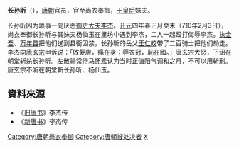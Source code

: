 '''长孙昕'''（{{bd|7世纪||716年|2月3日|catIdx=W}}），[[唐朝|唐朝]]官员，官至尚衣奉御，[[王皇后_(唐玄宗)|王皇后]]妹夫。

长孙昕因为琐事一向厌恶[[御史大夫|御史大夫]][[李杰_(武威县子)|李杰]]。[[开元|开元]]四年春正月癸未（716年2月3日），尚衣奉御长孙昕与其妹夫杨仙玉在里坊中遇到李杰，二人一起殴打侮辱李杰。[[执金吾|执金吾]]、[[万年县|万年县]]把他们送到县衙囚禁，长孙昕的岳父[[王仁皎|王仁皎]]带了二百骑士把他们劫走。李杰向[[唐玄宗|唐玄宗]]申诉说：「敗髮膚，痛在身；辱衣冠，恥在國。」唐玄宗大怒，下诏在朝堂斩杀长孙昕。左散骑常侍[[马怀素|马怀素]]认为当时正值阳气调和之月，不可以用斩刑。唐玄宗不听在朝堂斬长孙昕、杨仙玉。

==資料來源==
*《[[旧唐书|旧唐书]]》李杰传
*《[[新唐书|新唐书]]》李杰传

{{DEFAULTSORT:Z}}
[[Category:唐朝尚衣奉御|Category:唐朝尚衣奉御]]
[[Category:唐朝被处决者|Category:唐朝被处决者]]
[[Category:长孙姓|X]]